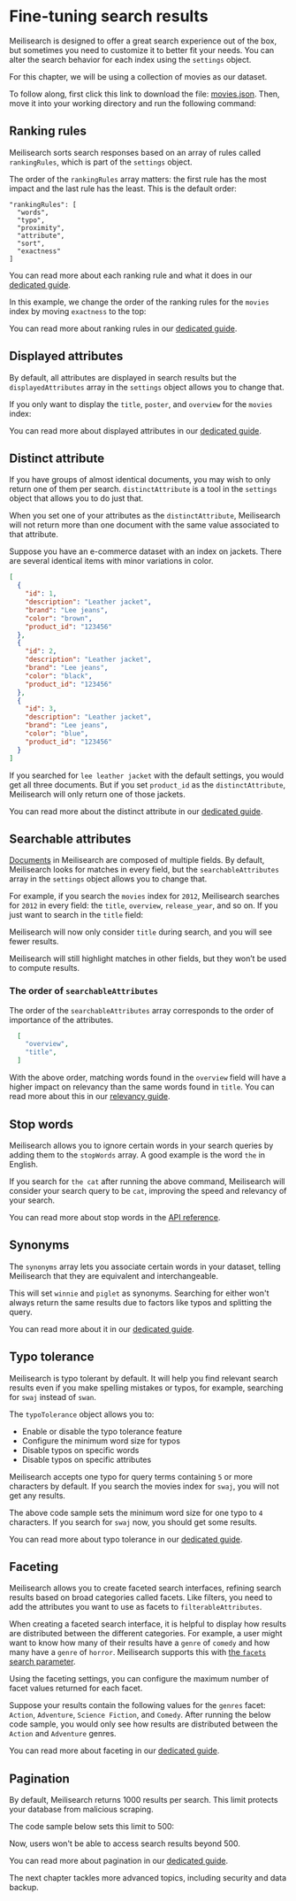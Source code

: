 # Fine-tuning search results

Meilisearch is designed to offer a great search experience out of the box, but sometimes you need to customize it to better fit your needs. You can alter the search behavior for each index using the `settings` object.

For this chapter, we will be using a collection of movies as our dataset.

To follow along, first click this link to download the file: <a id="downloadMovie" href="/movies.json" download="movies.json">movies.json</a>. Then, move it into your working directory and run the following command:

<CodeSamples id="getting_started_add_documents_md" />

## Ranking rules

Meilisearch sorts search responses based on an array of rules called `rankingRules`, which is part of the `settings` object.

The order of the `rankingRules` array matters: the first rule has the most impact and the last rule has the least. This is the default order:

```
"rankingRules": [
  "words",
  "typo",
  "proximity",
  "attribute",
  "sort",
  "exactness"
]
```

You can read more about each ranking rule and what it does in our [dedicated guide](/learn/core_concepts/relevancy.md#built-in-rules).

In this example, we change the order of the ranking rules for the `movies` index by moving `exactness` to the top:

<CodeSamples id= "getting_started_update_ranking_rules" />

You can read more about ranking rules in our [dedicated guide](/learn/core_concepts/relevancy.md).

## Displayed attributes

By default, all attributes are displayed in search results but the `displayedAttributes` array in the `settings` object allows you to change that.

If you only want to display the `title`, `poster`, and `overview` for the `movies` index:

<CodeSamples id= "getting_started_update_displayed_attributes" />

You can read more about displayed attributes in our [dedicated guide](/learn/configuration/displayed_searchable_attributes.md#displayed-fields).

## Distinct attribute

If you have groups of almost identical documents, you may wish to only return one of them per search. `distinctAttribute` is a tool in the `settings` object that allows you to do just that.

When you set one of your attributes as the `distinctAttribute`, Meilisearch will not return more than one document with the same value associated to that attribute.

Suppose you have an e-commerce dataset with an index on jackets. There are several identical items with minor variations in color.

```json
[
  {
    "id": 1,
    "description": "Leather jacket",
    "brand": "Lee jeans",
    "color": "brown",
    "product_id": "123456"
  },
  {
    "id": 2,
    "description": "Leather jacket",
    "brand": "Lee jeans",
    "color": "black",
    "product_id": "123456"
  },
  {
    "id": 3,
    "description": "Leather jacket",
    "brand": "Lee jeans",
    "color": "blue",
    "product_id": "123456"
  }
]
```

If you searched for `lee leather jacket` with the default settings, you would get all three documents. But if you set `product_id` as the `distinctAttribute`, Meilisearch will only return one of those jackets.

You can read more about the distinct attribute in our [dedicated guide](/learn/configuration/distinct.md).

## Searchable attributes

[Documents](/learn/core_concepts/documents.md) in Meilisearch are composed of multiple fields. By default, Meilisearch looks for matches in every field, but the `searchableAttributes` array in the `settings` object allows you to change that.

For example, if you search the `movies` index for `2012`, Meilisearch searches for `2012` in every field: the `title`, `overview`, `release_year`, and so on. If you just want to search in the `title` field:

<CodeSamples id= "getting_started_update_searchable_attributes" />

Meilisearch will now only consider `title` during search, and you will see fewer results.

<Capsule intent="note">

Meilisearch will still highlight matches in other fields, but they won’t be used to compute results.

</Capsule>

### The order of `searchableAttributes`

The order of the `searchableAttributes` array corresponds to the order of importance of the attributes.

```json
  [
    "overview",
    "title",
  ]
```

With the above order, matching words found in the `overview` field will have a higher impact on relevancy than the same words found in `title`. You can read more about this in our [relevancy guide](/learn/core_concepts/relevancy.md#attribute-ranking-order).

## Stop words

Meilisearch allows you to ignore certain words in your search queries by adding them to the `stopWords` array. A good example is the word `the` in English.

<CodeSamples id= "getting_started_update_stop_words" />

If you search for `the cat` after running the above command, Meilisearch will consider your search query to be `cat`, improving the speed and relevancy of your search.

You can read more about stop words in the [API reference](/reference/api/settings.md#stop-words).

## Synonyms

The `synonyms` array lets you associate certain words in your dataset, telling Meilisearch that they are equivalent and interchangeable.

<CodeSamples id= "getting_started_synonyms" />

This will set `winnie` and `piglet` as synonyms. Searching for either won't always return the same results due to factors like typos and splitting the query.

You can read more about it in our [dedicated guide](/learn/configuration/synonyms.md).

## Typo tolerance

Meilisearch is typo tolerant by default. It will help you find relevant search results even if you make spelling mistakes or typos, for example, searching for `swaj` instead of `swan`.

The `typoTolerance` object allows you to:

- Enable or disable the typo tolerance feature
- Configure the minimum word size for typos
- Disable typos on specific words
- Disable typos on specific attributes

Meilisearch accepts one typo for query terms containing `5` or more characters by default. If you search the movies index for `swaj`, you will not get any results.

<CodeSamples id= "getting_started_typo_tolerance" />

The above code sample sets the minimum word size for one typo to `4` characters. If you search for `swaj` now, you should get some results.

You can read more about typo tolerance in our [dedicated guide](/learn/configuration/typo_tolerance.md).

## Faceting

Meilisearch allows you to create faceted search interfaces, refining search results based on broad categories called facets. Like filters, you need to add the attributes you want to use as facets to `filterableAttributes`.

When creating a faceted search interface, it is helpful to display how results are distributed between the different categories. For example, a user might want to know how many of their results have a `genre` of `comedy` and how many have a `genre` of `horror`. Meilisearch supports this with [the `facets` search parameter](/reference/api/search.md#facets).

Using the faceting settings, you can configure the maximum number of facet values returned for each facet.

Suppose your results contain the following values for the `genres` facet: `Action`, `Adventure`, `Science Fiction`, and `Comedy`. After running the below code sample, you would only see how results are distributed between the `Action` and `Adventure` genres.

<CodeSamples id= "getting_started_faceting" />

You can read more about faceting in our [dedicated guide](/learn/advanced/faceted_search.md).

## Pagination

By default, Meilisearch returns 1000 results per search. This limit protects your database from malicious scraping.

The code sample below sets this limit to 500:

<CodeSamples id= "getting_started_pagination" />

Now, users won't be able to access search results beyond 500.

You can read more about pagination in our [dedicated guide](/learn/advanced/pagination.md).

The next chapter tackles more advanced topics, including security and data backup.
